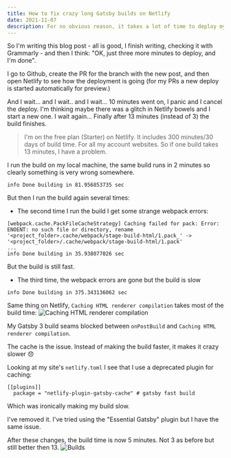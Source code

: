 ```yaml
---
title: How to fix crazy long Gatsby builds on Netlify
date: 2021-11-07
description: For no obvious reason, it takes a lot of time to deploy my Gatsby site on Netlify, but I found why
---
```

So I'm writing this blog post - all is good, I finish writing, checking it with Grammarly - and then I think: "OK, just three more minutes to deploy, and I'm done". 

I go to Github, create the PR for the branch with the new post, and then open Netlify to see how the deployment is going (for my PRs a new deploy is started automatically for preview.)

And I wait... and I wait.. and I wait... 10 minutes went on, I panic 
and I cancel the deploy. I'm thinking maybe there was a glitch in Netlify bowels and I start a new one. I wait again... Finally after 13 minutes (instead of 3) the build finishes.


> I'm on the free plan (Starter) on Netlify. It includes 300 minutes/30 days of build time. For all my account websites. So if one build takes 13 minutes, I have a problem.

I run the build on my local machine, the same build runs in 2 minutes so clearly something is very wrong somewhere. 
```
info Done building in 81.956853735 sec
```

But then I run the build again several times:
* The second time I run the build I get some strange webpack errors:
```
[webpack.cache.PackFileCacheStrategy] Caching failed for pack: Error: ENOENT: no such file or directory, rename '<project_folder>.cache/webpack/stage-build-html/1.pack_' -> '<project_folder>/.cache/webpack/stage-build-html/1.pack'
...
info Done building in 35.938077026 sec
```
But the build is still fast.
* The third time, the webpack errors are gone but the build is slow
```
info Done building in 375.343136062 sec
```

Same thing on Netlify, `Caching HTML renderer compilation` takes most of the build time:
![Caching HTML renderer compilation](./build_log.png "Caching HTML renderer compilation")

My Gatsby 3 build seams blocked between `onPostBuild` and `Caching HTML renderer compilation`.

The cache is the issue. Instead of making the build faster, it makes it crazy slower 😞

Looking at my site's `netlify.toml` I see that I use a deprecated plugin for caching:
```
[[plugins]]
  package = "netlify-plugin-gatsby-cache" # gatsby fast build
```
Which was ironically making my build slow.

I've removed it. I've tried using the "Essential Gatsby" plugin but I have the same issue.

After these changes, the build time is now 5 minutes. Not 3 as before but still better then 13.
![Builds](./builds.png "Builds")
